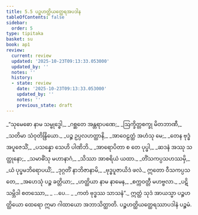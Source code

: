 ```yaml
---
title: 5.5 ပဉ္စဟတ္ထိယတ္ထေရအပဒါန
tableOfContents: false
sidebar:
  order: 5
type: tipitaka
basket: su
book: ap1
review:
  current: review
  updated: '2025-10-23T09:13:33.053000'
  updated_by: ''
  notes: ''
  history:
  - state: review
    date: '2025-10-23T09:13:33.053000'
    updated_by: ''
    notes: ''
    previous_state: draft
---
```



<ReviewStatus review={frontmatter.review} showDetails={true} />

<HypothesisAnnotation frontmatter={frontmatter} />

<DynamicBreadcrumb />

<Division number="77" book="ap1" e="ch" v="20" p="108">

<Paragraph number="1293" type="verses" book="ap1">
_“သုမေဓော နာမ သမ္ဗုဒ္ဓေါ,_  
_ဂစ္ဆတေ အန္တရာပဏေ;_  
_ဩက္ခိတ္တစက္ခု မိတဘာဏီ,_  
_သတိမာ သံဝုတိန္ဒြိယော._  

</Paragraph>

</Division>
<Division number="78" book="ap1" e="ch" v="20" p="108">

<Paragraph number="1294" type="verses" book="ap1">
_ပဉ္စ ဥပ္ပလဟတ္ထာနိ,_  
_အာဝေဠတ္ထံ အဟံသု မေ;_  
_တေန ဗုဒ္ဓံ အပူဇေသိံ,_  
_ပသန္နော သေဟိ ပါဏိဘိ._  

</Paragraph>

</Division>
<Division number="79" book="ap1" e="ch" v="20" p="108">

<Paragraph number="1295" type="verses" book="ap1">
_အာရောပိတာ စ တေ ပုပ္ဖါ,_  
_ဆဒနံ အဿု သတ္ထုနော;_  
_သမာဓိံသု မဟာနာဂံ,_  
_သိဿာ အာစရိယံ ယထာ._  

</Paragraph>

</Division>
<Division number="80" book="ap1" e="ch" v="20" p="109">

<Paragraph number="1296" type="verses" book="ap1">
_တိံသကပ္ပသဟဿမှိ,_  
_ယံ ပုပ္ဖမဘိရောပယိံ;_  
_ဒုဂ္ဂတိံ နာဘိဇာနာမိ,_  
_ဗုဒ္ဓပူဇာယိဒံ ဖလံ._  

</Paragraph>

</Division>
<Division number="81" book="ap1" e="ch" v="20" p="109">

<Paragraph number="1297" type="verses" book="ap1">
ဣတော ဝီသကပ္ပသတေ,_  
_အဟေသုံ ပဉ္စ ခတ္တိယာ;_  
_ဟတ္ထိယာ နာမ နာမေန,_  
_စက္ကဝတ္တီ မဟဗ္ဗလာ._  

</Paragraph>

</Division>
<Division number="82" book="ap1" e="ch" v="20" p="109">

<Paragraph number="1298" type="verses" book="ap1">
_ပဋိသမ္ဘိဒါ စတဿော,_  
_ …ပေ… _  
_ကတံ ဗုဒ္ဓဿ သာသနံ”._  

</Paragraph>

<Paragraph number="1299" book="ap1">
ဣတ္ထံ သုဒံ အာယသ္မာ ပဉ္စဟတ္ထိယော ထေရော ဣမာ ဂါထာယော အဘာသိတ္ထာတိ.

</Paragraph>
</Division>

<Paragraph number="1300" type="center" book="ap1">
ပဉ္စဟတ္ထိယတ္ထေရဿာပဒါနံ ပဉ္စမံ.
</Paragraph>
